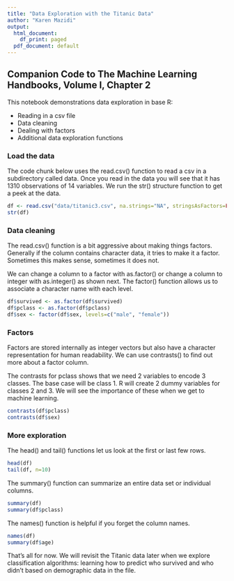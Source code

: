 ```yaml
---
title: "Data Exploration with the Titanic Data"
author: "Karen Mazidi"
output:
  html_document:
    df_print: paged
  pdf_document: default
---
```


## Companion Code to **The Machine Learning Handbooks**, Volume I, Chapter 2

This notebook demonstrations data exploration in base R:

* Reading in a csv file
* Data cleaning
* Dealing with factors
* Additional data exploration functions

### Load the data

The code chunk below uses the read.csv() function to read a csv in a subdirectory called data. Once  you read in the data you will see that it has 1310 observations of 14 variables. We run the str() structure function to get a peek at the data.

```r
df <- read.csv("data/titanic3.csv", na.strings="NA", stringsAsFactors=FALSE, header=TRUE)
str(df)
```
### Data cleaning

The read.csv() function is a bit aggressive about making things factors. Generally if the column contains character data, it tries to make it a factor. Sometimes this makes sense, sometimes it does not. 

We can change a column to a factor with as.factor() or change a column to integer with as.integer() as shown next. The factor() function allows us to associate a character name with each level. 

```r
df$survived <- as.factor(df$survived)
df$pclass <- as.factor(df$pclass)
df$sex <- factor(df$sex, levels=c("male", "female"))
```

### Factors

Factors are stored internally as integer vectors but also have a character representation for human readability. We can use contrasts() to find out more about a factor column.

The contrasts for pclass shows that we need 2 variables to encode 3 classes. The base case will be class 1. R will create 2 dummy variables for classes 2 and 3. We will see the importance of these when we get to machine learning.


```r
contrasts(df$pclass)
contrasts(df$sex)
```

### More exploration

The head() and tail() functions let us look at the first or last few rows. 

```r
head(df)
tail(df, n=10)
```

The summary() function can summarize an entire data set or individual columns.

```r
summary(df)
summary(df$pclass)
```

The names() function is helpful if you forget the column names.

```r
names(df)
summary(df$age)
```


That's all for now. We will revisit the Titanic data later when we explore classification algorithms: learning how to predict who survived and who didn't based on demographic data in the file.
